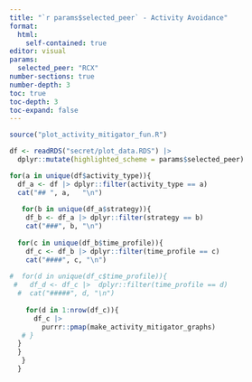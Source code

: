 ```yaml
---
title: "`r params$selected_peer` - Activity Avoidance"
format:
  html: 
    self-contained: true
editor: visual
params:
  selected_peer: "RCX"
number-sections: true
number-depth: 3
toc: true
toc-depth: 3
toc-expand: false
---
```


```r
source("plot_activity_mitigator_fun.R")

df <- readRDS("secret/plot_data.RDS") |> 
  dplyr::mutate(highlighted_scheme = params$selected_peer)

for(a in unique(df$activity_type)){
  df_a <- df |> dplyr::filter(activity_type == a)
  cat("## ", a,   "\n")
  
   for(b in unique(df_a$strategy)){
    df_b <- df_a |> dplyr::filter(strategy == b)
    cat("###", b, "\n")
  
  for(c in unique(df_b$time_profile)){
    df_c <- df_b |> dplyr::filter(time_profile == c)
    cat("####", c, "\n")
  
#  for(d in unique(df_c$time_profile)){
 #   df_d <- df_c |>  dplyr::filter(time_profile == d)
  #  cat("#####", d, "\n")
  
    for(d in 1:nrow(df_c)){
      df_c |> 
        purrr::pmap(make_activity_mitigator_graphs)
   # }
  }
  }
   }
  }
```
